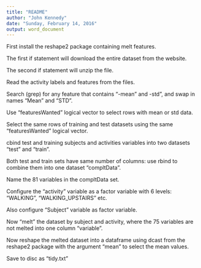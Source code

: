 ```yaml
---
title: "README"
author: "John Kennedy"
date: "Sunday, February 14, 2016"
output: word_document
---
```


 
 
 
First install the reshape2 package containing melt features.


The first if statement will download the entire dataset from the website.

The second if statement will unzip the file.

Read the activity labels and features from the files.

Search (grep) for any feature that contains "-mean" and -std", and swap in names "Mean" and "STD".

Use "featuresWanted" logical vector to select rows with mean or std data.

Select the same rows of training and test datasets using the same "featuresWanted" logical vector.

cbind test and training subjects and activities variables into two datasets "test" and "train".

Both test and train sets have same number of columns: use rbind to combine them into one dataset "compltData".

Name the 81 variables in the compltData set.

Configure the "activity" variable as a factor variable with 6 levels: "WALKING", "WALKING_UPSTAIRS" etc.

Also configure "Subject" variable as factor variable.

Now "melt" the dataset by subject and activity, where the 75 variables are not melted into one column "variable".

Now reshape the melted dataset into a dataframe using dcast from the reshape2 package with the argument "mean" to select the mean values.

Save to disc as "tidy.txt"







 


